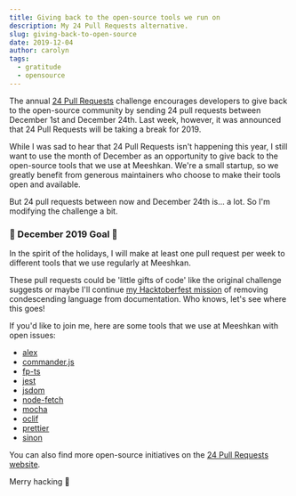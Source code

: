 ```yaml
---
title: Giving back to the open-source tools we run on
description: My 24 Pull Requests alternative.
slug: giving-back-to-open-source
date: 2019-12-04
author: carolyn
tags:
  - gratitude
  - opensource
---
```


The annual [24 Pull Requests](https://24pullrequests.com/) challenge encourages developers to give back to the open-source community by sending 24 pull requests between December 1st and December 24th. Last week, however, it was announced that 24 Pull Requests will be taking a break for 2019.

While I was sad to hear that 24 Pull Requests isn't happening this year, I still want to use the month of December as an opportunity to give back to the open-source tools that we use at Meeshkan. We're a small startup, so we greatly benefit from generous maintainers who choose to make their tools open and available.

But 24 pull requests between now and December 24th is... a lot. So I'm modifying the challenge a bit.

### 🎁 December 2019 Goal 🎁

In the spirit of the holidays, I will make at least one pull request per week to different tools that we use regularly at Meeshkan.

These pull requests could be 'little gifts of code' like the original challenge suggests or maybe I'll continue [my Hacktoberfest mission](https://dev.to/meeshkan/how-to-remove-condescending-language-from-documentation-4a5p) of removing condescending language from documentation. Who knows, let's see where this goes!

If you'd like to join me, here are some tools that we use at Meeshkan with open issues:

- [alex](https://github.com/get-alex/alex/issues)
- [commander.js](https://github.com/tj/commander.js/issues)
- [fp-ts](https://github.com/gcanti/fp-ts/issues)
- [jest](https://github.com/facebook/jest/labels/Help%20Wanted)
- [jsdom](https://github.com/jsdom/jsdom/issues)
- [node-fetch](https://github.com/bitinn/node-fetch/issues)
- [mocha](https://github.com/mochajs/mocha/issues)
- [oclif](https://github.com/oclif/oclif/issues?q=is%3Aissue+is%3Aopen)
- [prettier](https://github.com/prettier/prettier/issues?q=is%3Aopen+is%3Aissue+label%3A%22help+wanted%22)
- [sinon](https://github.com/sinonjs/sinon/issues)

You can also find more open-source initiatives on the [24 Pull Requests website](https://24pullrequests.com/).

Merry hacking 🥂
